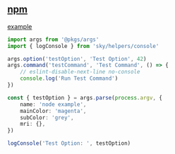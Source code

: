 ## [npm](https://www.npmjs.com/package/args)

[example](../../_examples/@pkgs/args)

```ts
import args from '@pkgs/args'
import { logConsole } from 'sky/helpers/console'

args.option('testOption', 'Test Option', 42)
args.command('testCommand', 'Test Command', () => {
    // eslint-disable-next-line no-console
    console.log('Run Test Command')
})

const { testOption } = args.parse(process.argv, {
    name: 'node example',
    mainColor: 'magenta',
    subColor: 'grey',
    mri: {},
})

logConsole('Test Option: ', testOption)
```